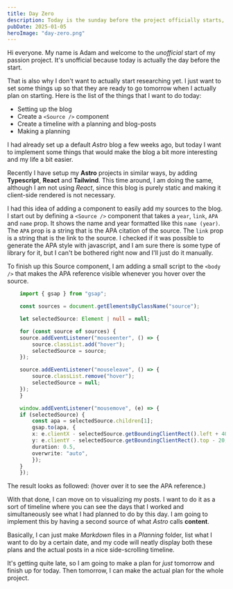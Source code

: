 ```yaml
---
title: Day Zero
description: Today is the sunday before the project officially starts, so I wanted to get some things in order. Like this blog.
pubDate: 2025-01-05
heroImage: "day-zero.png"
---
```



Hi everyone. My name is Adam and welcome to the *unofficial* start of my passion project. It's unofficial because today is actually the day before the start.

That is also why I don't want to actually start researching yet. I just want to set some things up so that they are ready to go tomorrow when I actually plan on starting.
Here is the list of the things that I want to do today:

- Setting up the blog
- Create a `<Source />` component
- Create a timeline with a planning and blog-posts
- Making a planning

I had already set up a default *Astro* blog a few weeks ago, but today I want to implement some things that would make the blog a bit more interesting and my life a bit easier.

Recently I have setup my **Astro** projects in similar ways, by adding **Typescript**, **React** and **Tailwind**. This time around, I am doing the same, although I am not using *React*, since this blog is purely static and making it client-side rendered is not necessary.

I had this idea of adding a component to easily add my sources to the blog. I start out by defining a `<Source />` component that takes a `year`, `link`, `APA` and `name` prop. It shows the name and year formatted like this `name (year)`. The `APA` prop is a string that is the APA citation of the source. The `link` prop is a string that is the link to the source.
I checked if it was possible to generate the APA style with javascript, and I am sure there is some type of library for it, but I can't be bothered right now and I'll just do it manually.

To finish up this Source component, I am adding a small script to the `<body />` that makes the APA reference visible whenever you hover over the source. 

```typescript
    import { gsap } from "gsap";

    const sources = document.getElementsByClassName("source");

    let selectedSource: Element | null = null;

    for (const source of sources) {
    source.addEventListener("mouseenter", () => {
        source.classList.add("hover");
        selectedSource = source;
    });

    source.addEventListener("mouseleave", () => {
        source.classList.remove("hover");
        selectedSource = null;
    });
    }

    window.addEventListener("mousemove", (e) => {
    if (selectedSource) {
        const apa = selectedSource.children[1];
        gsap.to(apa, {
        x: e.clientX - selectedSource.getBoundingClientRect().left + 40,
        y: e.clientY - selectedSource.getBoundingClientRect().top - 20,
        duration: 0.5,
        overwrite: "auto",
        });
    }
    });
```

The result looks as followed: <Source year={2024} link='https://doi.org/10.20396/conce.v13i00.8678230' APA='Rosa, P. (2024). Archiving social movement(s). Conceição|Conception, 13, e024013. https://doi.org/10.20396/conce.v13i00.8678230' name='Rosa' /> (hover over it to see the APA reference.)
 

With that done, I can move on to visualizing my posts. I want to do it as a sort of timeline where you can see the days that I worked and simultaneously see what I had planned to do by this day. I am going to implement this by having a second source of what *Astro* calls **content**.

Basically, I can just make *Markdown* files in a *Planning* folder, list what I want to do by a certain date, and my code will neatly display both these plans and the actual posts in a nice side-scrolling timeline.

It's getting quite late, so I am going to make a plan for *just* tomorrow and finish up for today. Then tomorrow, I can make the actual plan for the whole project.